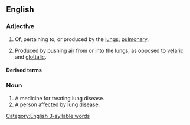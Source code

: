 ==English==

===Adjective===
{{en-adj|-}}

# Of, pertaining to, or produced by the [[lungs]]; [[pulmonary]].
# {{lb|en|phonetics|phonology}} Produced by pushing [[air]] from or into the lungs, as opposed to [[velaric]] and [[glottalic]].

====Derived terms====
{{der2|en
|nonpulmonic
|pulmonically
|subpulmonic
|pulmonic acid
|transpulmonic
|pulmonic valve
|pulmonic sounds}}

===Noun===
{{en-noun}}

# A medicine for treating lung disease.
# A person affected by lung disease.

[[Category:English 3-syllable words]]